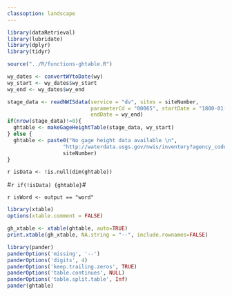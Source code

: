 ```yaml
---
classoption: landscape
---
```


```r
library(dataRetrieval)
library(lubridate)
library(dplyr)
library(tidyr)

source("../R/functions-ghtable.R")
```

```r
wy_dates <- convertWYtoDate(wy)
wy_start <- wy_dates$wy_start
wy_end <- wy_dates$wy_end

stage_data <- readNWISdata(service = "dv", sites = siteNumber, 
                           parameterCd = "00065", startDate = "1800-01-01", 
                           endDate = wy_end)
if(nrow(stage_data)!=0){
  ghtable <- makeGageHeightTable(stage_data, wy_start)
} else {
  ghtable <- paste0("No gage height data available \n",
                  "http://waterdata.usgs.gov/nwis/inventory?agency_code=USGS&site_no=",
                  siteNumber)
}
``` 

`r isData <- !is.null(dim(ghtable))`

#`r if(!isData) {ghtable}`#

`r isWord <- output == "word"`
```r
library(xtable)
options(xtable.comment = FALSE)

gh_xtable <- xtable(ghtable, auto=TRUE)
print.xtable(gh_xtable, NA.string = "--", include.rownames=FALSE)
```

```r
library(pander)
panderOptions('missing', '--')
panderOptions('digits', 4)
panderOptions('keep.trailing.zeros', TRUE)
panderOptions('table.continues', NULL)
panderOptions('table.split.table', Inf)
pander(ghtable)
```
